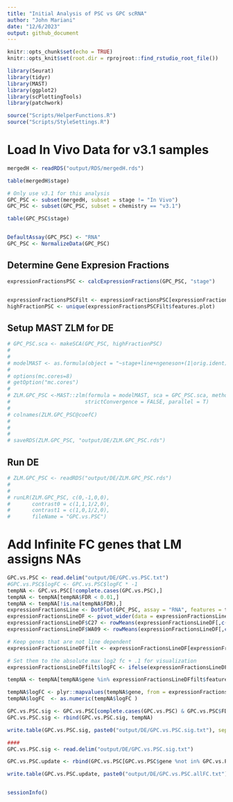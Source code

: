 ```yaml
---
title: "Initial Analysis of PSC vs GPC scRNA"
author: "John Mariani"
date: "12/6/2023"
output: github_document
---
```


```r
knitr::opts_chunk$set(echo = TRUE)
knitr::opts_knit$set(root.dir = rprojroot::find_rstudio_root_file())
```


```r

library(Seurat)
library(tidyr)
library(MAST)
library(ggplot2)
library(scPlottingTools)
library(patchwork)


```


```r


source("Scripts/HelperFunctions.R")
source("Scripts/StyleSettings.R")

```

# Load In Vivo Data for v3.1 samples

```r

mergedH <- readRDS("output/RDS/mergedH.rds")

table(mergedH$stage)

# Only use v3.1 for this analysis
GPC_PSC <- subset(mergedH, subset = stage != "In Vivo")
GPC_PSC <- subset(GPC_PSC, subset = chemistry == "v3.1")

table(GPC_PSC$stage)


DefaultAssay(GPC_PSC) <- "RNA"
GPC_PSC <- NormalizeData(GPC_PSC)

```


## Determine Gene Expresion Fractions
```r

expressionFractionsPSC <- calcExpressionFractions(GPC_PSC, "stage")


expressionFractionsPSCFilt <- expressionFractionsPSC[expressionFractionsPSC$pct.exp > 10,]
highFractionPSC <- unique(expressionFractionsPSCFilt$features.plot)


```


## Setup MAST ZLM for DE

```r

# GPC_PSC.sca <- makeSCA(GPC_PSC, highFractionPSC)
# 
# 
# modelMAST <- as.formula(object = "~stage+line+ngeneson+(1|orig.ident)")
# 
# options(mc.cores=8)
# getOption("mc.cores")
# 
# ZLM.GPC_PSC <-MAST::zlm(formula = modelMAST, sca = GPC_PSC.sca, method='glmer',ebayes = F,
#                        strictConvergence = FALSE, parallel = T)
# 
# colnames(ZLM.GPC_PSC@coefC)
# 
# 
# 
# saveRDS(ZLM.GPC_PSC, "output/DE/ZLM.GPC_PSC.rds")


```

## Run DE
```r

# ZLM.GPC_PSC <- readRDS("output/DE/ZLM.GPC_PSC.rds")
# 
# 
# runLR(ZLM.GPC_PSC, c(0,-1,0,0),
#       contrast0 = c(1,1,1/2,0),
#       contrast1 = c(1,0,1/2,0),
#       fileName = "GPC.vs.PSC")


```

# Add Infinite FC genes that LM assigns NAs
```r

GPC.vs.PSC <- read.delim("output/DE/GPC.vs.PSC.txt")
#GPC.vs.PSC$logFC <- GPC.vs.PSC$logFC * -1
tempNA <- GPC.vs.PSC[!complete.cases(GPC.vs.PSC),]
tempNA <- tempNA[tempNA$FDR < 0.01,]
tempNA <- tempNA[!is.na(tempNA$FDR),]
expressionFractionsLine <- DotPlot(GPC_PSC, assay = "RNA", features = tempNA$gene, group.by = "stage", split.by = "line")$data
expressionFractionsLineDF <- pivot_wider(data = expressionFractionsLine, values_from = pct.exp, names_from = id, id_cols = "features.plot")
expressionFractionsLineDF$C27 <- rowMeans(expressionFractionsLineDF[,c(2,3)])
expressionFractionsLineDF$WA09 <- rowMeans(expressionFractionsLineDF[,c(4,5)])

# Keep genes that are not line dependent 
expressionFractionsLineDFfilt <- expressionFractionsLineDF[expressionFractionsLineDF$C27 > .5 & expressionFractionsLineDF$WA09 > .5,]

# Set them to the absolute max log2 fc + .1 for visualization
expressionFractionsLineDFfilt$logFC <- ifelse(expressionFractionsLineDFfilt$`In Vitro - GPC Stage_C27` > expressionFractionsLineDFfilt$`In Vitro - Pluripotent Stem Cell Stage_C27`, max(abs(GPC.vs.PSC$logFC), na.rm = T) + .1, (max(abs(GPC.vs.PSC$logFC), na.rm = T) + .1)*-1)

tempNA <- tempNA[tempNA$gene %in% expressionFractionsLineDFfilt$features.plot,]

tempNA$logFC <- plyr::mapvalues(tempNA$gene, from = expressionFractionsLineDFfilt$features.plot, to = expressionFractionsLineDFfilt$logFC)
tempNA$logFC  <- as.numeric(tempNA$logFC )

GPC.vs.PSC.sig <- GPC.vs.PSC[complete.cases(GPC.vs.PSC) & GPC.vs.PSC$FDR < 0.01 & abs(GPC.vs.PSC$logFC) > 0.25,]
GPC.vs.PSC.sig <- rbind(GPC.vs.PSC.sig, tempNA)

write.table(GPC.vs.PSC.sig, paste0("output/DE/GPC.vs.PSC.sig.txt"), sep = "\t", row.names = F, quote = F)

####
GPC.vs.PSC.sig <- read.delim("output/DE/GPC.vs.PSC.sig.txt")

GPC.vs.PSC.update <- rbind(GPC.vs.PSC[GPC.vs.PSC$gene %not in% GPC.vs.PSC.sig$gene,], GPC.vs.PSC.sig)

write.table(GPC.vs.PSC.update, paste0("output/DE/GPC.vs.PSC.allFC.txt"), sep = "\t", row.names = F, quote = F)



```



```r

sessionInfo()

```